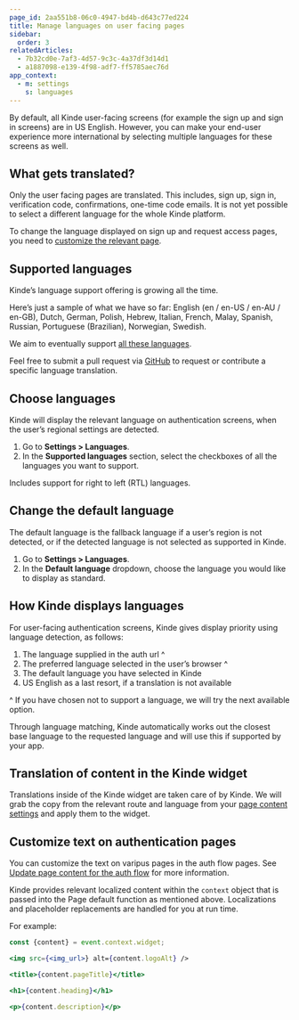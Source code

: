 ```yaml
---
page_id: 2aa551b8-06c0-4947-bd4b-d643c77ed224
title: Manage languages on user facing pages
sidebar:
  order: 3
relatedArticles:
  - 7b32cd0e-7af3-4d57-9c3c-4a37df3d14d1
  - a1887098-e139-4f98-adf7-ff5785aec76d
app_context:
  - m: settings
    s: languages
---
```


By default, all Kinde user-facing screens (for example the sign up and sign in screens) are in US English. However, you can make your end-user experience more international by selecting multiple languages for these screens as well.

## What gets translated?

Only the user facing pages are translated. This includes, sign up, sign in, verification code, confirmations, one-time code emails. It is not yet possible to select a different language for the whole Kinde platform.

To change the language displayed on sign up and request access pages, you need to [customize the relevant page](/design/brand/global-brand-defaults/).

## Supported languages

Kinde’s language support offering is growing all the time.

Here’s just a sample of what we have so far: English (en / en-US / en-AU / en-GB), Dutch, German, Polish, Hebrew, Italian, French, Malay, Spanish, Russian, Portuguese (Brazilian), Norwegian, Swedish.

We aim to eventually support [all these languages](https://github.com/kinde-oss/kinde-translations#language-codes).

Feel free to submit a pull request via [GitHub](https://github.com/kinde-oss/kinde-translations) to request or contribute a specific language translation.

## Choose languages

Kinde will display the relevant language on authentication screens, when the user’s regional settings are detected.

1. Go to **Settings > Languages**.
2. In the **Supported languages** section, select the checkboxes of all the languages you want to support.

Includes support for right to left (RTL) languages.

## Change the default language

The default language is the fallback language if a user’s region is not detected, or if the detected language is not selected as supported in Kinde.

1. Go to **Settings > Languages**.
2. In the **Default language** dropdown, choose the language you would like to display as standard.

## How Kinde displays languages

For user-facing authentication screens, Kinde gives display priority using language detection, as follows:

1. The language supplied in the auth url ^
2. The preferred language selected in the user’s browser ^
3. The default language you have selected in Kinde
4. US English as a last resort, if a translation is not available

^ If you have chosen not to support a language, we will try the next available option.

Through language matching, Kinde automatically works out the closest base language to the requested language and will use this if supported by your app.

## Translation of content in the Kinde widget

Translations inside of the Kinde widget are taken care of by Kinde. We will grab the copy from the relevant route and language from your [page content settings](/design/content-customization/update-auth-page-content/) and apply them to the widget. 

## Customize text on authentication pages

You can customize the text on varipus pages in the auth flow pages. See [Update page content for the auth flow](/design/content-customization/update-auth-page-content/) for more information.

Kinde provides relevant localized content within the `context` object that is passed into the Page default function as mentioned above. Localizations and placeholder replacements are handled for you at run time. 

For example:

```jsx
const {content} = event.context.widget;

<img src={<img_url>} alt={content.logoAlt} />

<title>{content.pageTitle}</title>

<h1>{content.heading}</h1>

<p>{content.description}</p>
```
